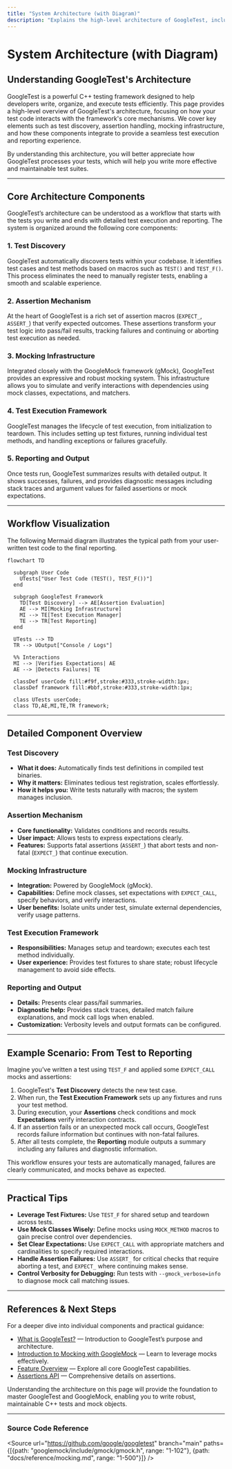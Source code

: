```yaml
---
title: "System Architecture (with Diagram)"
description: "Explains the high-level architecture of GoogleTest, including its test discovery, assertion mechanisms, mocking infrastructure, and integration points. Presents a mermaid diagram to visualize the workflow from user code to test execution and reporting."
---
```


# System Architecture (with Diagram)

## Understanding GoogleTest's Architecture

GoogleTest is a powerful C++ testing framework designed to help developers write, organize, and execute tests efficiently. This page provides a high-level overview of GoogleTest's architecture, focusing on how your test code interacts with the framework's core mechanisms. We cover key elements such as test discovery, assertion handling, mocking infrastructure, and how these components integrate to provide a seamless test execution and reporting experience.

By understanding this architecture, you will better appreciate how GoogleTest processes your tests, which will help you write more effective and maintainable test suites.

---

## Core Architecture Components

GoogleTest’s architecture can be understood as a workflow that starts with the tests you write and ends with detailed test execution and reporting. The system is organized around the following core components:

### 1. Test Discovery

GoogleTest automatically discovers tests within your codebase. It identifies test cases and test methods based on macros such as `TEST()` and `TEST_F()`. This process eliminates the need to manually register tests, enabling a smooth and scalable experience.

### 2. Assertion Mechanism

At the heart of GoogleTest is a rich set of assertion macros (`EXPECT_`, `ASSERT_`) that verify expected outcomes. These assertions transform your test logic into pass/fail results, tracking failures and continuing or aborting test execution as needed.

### 3. Mocking Infrastructure

Integrated closely with the GoogleMock framework (gMock), GoogleTest provides an expressive and robust mocking system. This infrastructure allows you to simulate and verify interactions with dependencies using mock classes, expectations, and matchers.

### 4. Test Execution Framework

GoogleTest manages the lifecycle of test execution, from initialization to teardown. This includes setting up test fixtures, running individual test methods, and handling exceptions or failures gracefully.

### 5. Reporting and Output

Once tests run, GoogleTest summarizes results with detailed output. It shows successes, failures, and provides diagnostic messages including stack traces and argument values for failed assertions or mock expectations.

---

## Workflow Visualization

The following Mermaid diagram illustrates the typical path from your user-written test code to the final reporting.

```mermaid
flowchart TD

  subgraph User Code
    UTests["User Test Code (TEST(), TEST_F())"]
  end

  subgraph GoogleTest Framework
    TD[Test Discovery] --> AE[Assertion Evaluation]
    AE --> MI[Mocking Infrastructure]
    MI --> TE[Test Execution Manager]
    TE --> TR[Test Reporting]
  end

  UTests --> TD
  TR --> UOutput["Console / Logs"]

  %% Interactions
  MI --> |Verifies Expectations| AE
  AE --> |Detects Failures| TE

  classDef userCode fill:#f9f,stroke:#333,stroke-width:1px;
  classDef framework fill:#bbf,stroke:#333,stroke-width:1px;

  class UTests userCode;
  class TD,AE,MI,TE,TR framework;
```

---

## Detailed Component Overview

### Test Discovery
- **What it does:** Automatically finds test definitions in compiled test binaries.
- **Why it matters:** Eliminates tedious test registration, scales effortlessly.
- **How it helps you:** Write tests naturally with macros; the system manages inclusion.

### Assertion Mechanism
- **Core functionality:** Validates conditions and records results.
- **User impact:** Allows tests to express expectations clearly.
- **Features:** Supports fatal assertions (`ASSERT_`) that abort tests and non-fatal (`EXPECT_`) that continue execution.

### Mocking Infrastructure
- **Integration:** Powered by GoogleMock (gMock).
- **Capabilities:** Define mock classes, set expectations with `EXPECT_CALL`, specify behaviors, and verify interactions.
- **User benefits:** Isolate units under test, simulate external dependencies, verify usage patterns.

### Test Execution Framework
- **Responsibilities:** Manages setup and teardown; executes each test method individually.
- **User experience:** Provides test fixtures to share state; robust lifecycle management to avoid side effects.

### Reporting and Output
- **Details:** Presents clear pass/fail summaries.
- **Diagnostic help:** Provides stack traces, detailed match failure explanations, and mock call logs when enabled.
- **Customization:** Verbosity levels and output formats can be configured.

---

## Example Scenario: From Test to Reporting

Imagine you’ve written a test using `TEST_F` and applied some `EXPECT_CALL` mocks and assertions:

1. GoogleTest's **Test Discovery** detects the new test case.
2. When run, the **Test Execution Framework** sets up any fixtures and runs your test method.
3. During execution, your **Assertions** check conditions and mock **Expectations** verify interaction contracts.
4. If an assertion fails or an unexpected mock call occurs, GoogleTest records failure information but continues with non-fatal failures.
5. After all tests complete, the **Reporting** module outputs a summary including any failures and diagnostic information.

This workflow ensures your tests are automatically managed, failures are clearly communicated, and mocks behave as expected.

---

## Practical Tips

- **Leverage Test Fixtures:** Use `TEST_F` for shared setup and teardown across tests.
- **Use Mock Classes Wisely:** Define mocks using `MOCK_METHOD` macros to gain precise control over dependencies.
- **Set Clear Expectations:** Use `EXPECT_CALL` with appropriate matchers and cardinalities to specify required interactions.
- **Handle Assertion Failures:** Use `ASSERT_` for critical checks that require aborting a test, and `EXPECT_` where continuing makes sense.
- **Control Verbosity for Debugging:** Run tests with `--gmock_verbose=info` to diagnose mock call matching issues.

---

## References & Next Steps

For a deeper dive into individual components and practical guidance:

- [What is GoogleTest?](/overview/product-intro-core-concepts/what-is-googletest) — Introduction to GoogleTest’s purpose and architecture.
- [Introduction to Mocking with GoogleMock](/guides/mocking-advanced-testing/intro-mocking) — Learn to leverage mocks effectively.
- [Feature Overview](/overview/architecture-features-integration/feature-quick-overview) — Explore all core GoogleTest capabilities.
- [Assertions API](/api-reference/core-apis/test-assertions) — Comprehensive details on assertions.

Understanding the architecture on this page will provide the foundation to master GoogleTest and GoogleMock, enabling you to write robust, maintainable C++ tests and mock objects.

---

### Source Code Reference

<Source url="https://github.com/google/googletest" branch="main" paths={[{path: "googlemock/include/gmock/gmock.h", range: "1-102"}, {path: "docs/reference/mocking.md", range: "1-500"}]} />